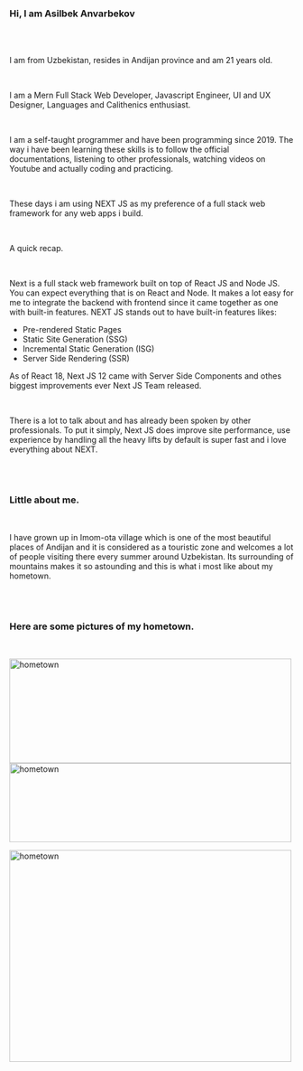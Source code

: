 ### Hi, I am Asilbek Anvarbekov

<br />
<br />

I am from Uzbekistan, resides in Andijan province and am 21 years old.

<br />

I am a Mern Full Stack Web Developer, Javascript Engineer, UI and UX Designer, Languages and Calithenics enthusiast.

<br />

I am a self-taught programmer and have been programming since 2019. The way i have been learning these skills is to follow the official documentations, listening to other professionals, watching videos on Youtube and actually coding and practicing.

<br />

These days i am using NEXT JS as my preference of a full stack web framework for any web apps i build.

<br />

A quick recap.

<br />

Next is a full stack web framework built on top of React JS and Node JS. You can
expect everything that is on React and Node. It makes a lot easy for me to integrate
the backend with frontend since it came together as one with built-in features. NEXT
JS stands out to have built-in features likes:

- Pre-rendered Static Pages
- Static Site Generation (SSG)
- Incremental Static Generation (ISG)
- Server Side Rendering (SSR)

As of React 18, Next JS 12 came with Server Side Components and othes biggest improvements ever Next JS Team released.

<br />

There is a lot to talk about and has already been spoken by other professionals. To put it simply, Next JS does improve site performance, use experience by handling all the heavy lifts by default is super fast and i love everything about NEXT.

<br />
<br />

### Little about me.

<br />

I have grown up in Imom-ota village which is one of the most beautiful places
of Andijan and it is considered as a touristic zone and welcomes a lot of
people visiting there every summer around Uzbekistan. Its surrounding of
mountains makes it so astounding and this is what i most like about my
hometown.

<br />
<br />

### Here are some pictures of my hometown.

<br />

<Image
  src='/assets/about/first-snow-2021.jpg'
  placeholder='blur'
  blurDataURL='/assets/about/first-snow-2021.jpg'
  width='500'
  height='185'
  quality='50'
  layout='responsive'
  alt='hometown'
/>
<Image
  src='/assets/about/garden-long.jpg'
  placeholder='blur'
  blurDataURL='/assets/about/garden-long.jpg'
  width='500'
  height='140'
  layout='responsive'
  quality='50'
  alt='hometown'
/>

<Image
  src='/assets/about/mountain.jpg'
  placeholder='blur'
  blurDataURL='/assets/about/mountain.jpg'
  width='500'
  height='375'
  layout='responsive'
  quality='50'
  alt='hometown'
/>
